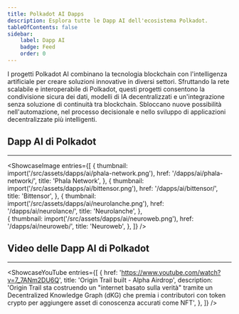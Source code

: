```yaml
---
title: Polkadot AI Dapps 
description: Esplora tutte le Dapp AI dell'ecosistema Polkadot.
tableOfContents: false
sidebar: 
    label: Dapp AI
    badge: Feed
    order: 0
---
```



I progetti Polkadot AI combinano la tecnologia blockchain con l'intelligenza artificiale per creare soluzioni innovative in diversi settori. Sfruttando la rete scalabile e interoperabile di Polkadot, questi progetti consentono la condivisione sicura dei dati, modelli di IA decentralizzati e un'integrazione senza soluzione di continuità tra blockchain. Sbloccano nuove possibilità nell'automazione, nel processo decisionale e nello sviluppo di applicazioni decentralizzate più intelligenti.

## Dapp AI di Polkadot
----------------
<ShowcaseImage
  entries={[
                  {
      thumbnail: import('/src/assets/dapps/ai/phala-network.png'),
      href: '/dapps/ai/phala-network/',
      title: 'Phala Network',
    },
        {
      thumbnail: import('/src/assets/dapps/ai/bittensor.png'),
      href: '/dapps/ai/bittensor/',
      title: 'Bittensor',
    },
                     {
      thumbnail: import('/src/assets/dapps/ai/neurolanche.png'),
      href: '/dapps/ai/neurolance/',
      title: 'Neurolanche',
      },  
    {
      thumbnail: import('/src/assets/dapps/ai/neuroweb.png'),
      href: '/dapps/ai/neuroweb/',
      title: 'Neuroweb',
      },
  ]}
/>


## Video delle Dapp AI di Polkadot
----------------
<ShowcaseYouTube
  entries={[
    {
      href: 'https://www.youtube.com/watch?v=7_7ANm2DU6Q',
      title: 'Origin Trail built - Alpha Airdrop',
      description: 'Origin Trail sta costruendo un "internet basato sulla verità" tramite un Decentralized Knowledge Graph (dKG) che premia i contributori con token crypto per aggiungere asset di conoscenza accurati come NFT',
    },
  ]}
/>
